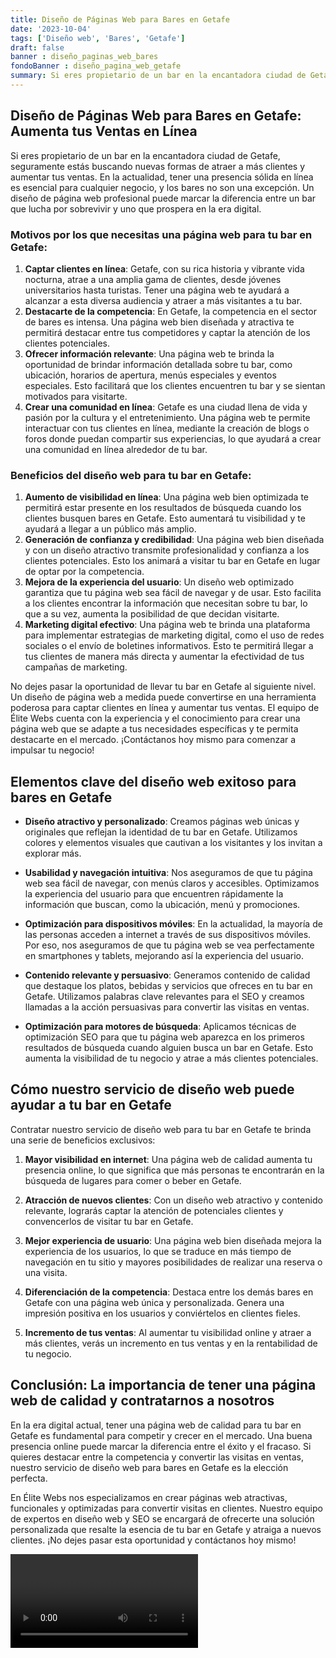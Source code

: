 ```yaml
---
title: Diseño de Páginas Web para Bares en Getafe
date: '2023-10-04'
tags: ['Diseño web', 'Bares', 'Getafe']
draft: false
banner : diseño_paginas_web_bares
fondoBanner : diseño_pagina_web_getafe
summary: Si eres propietario de un bar en la encantadora ciudad de Getafe, seguramente estás buscando nuevas formas de atraer a más clientes y aumentar tus ventas. En la actualidad, tener una presencia sólida en línea es esencial para cualquier negocio, y los bares no son una excepción. Un diseño de página web profesional puede marcar la diferencia entre un bar que lucha por sobrevivir y uno que prospera en la era digital.
---
```


## Diseño de Páginas Web para Bares en Getafe: Aumenta tus Ventas en Línea

Si eres propietario de un bar en la encantadora ciudad de Getafe, seguramente estás buscando nuevas formas de atraer a más clientes y aumentar tus ventas. En la actualidad, tener una presencia sólida en línea es esencial para cualquier negocio, y los bares no son una excepción. Un diseño de página web profesional puede marcar la diferencia entre un bar que lucha por sobrevivir y uno que prospera en la era digital.

### Motivos por los que necesitas una página web para tu bar en Getafe:

1. **Captar clientes en línea**: Getafe, con su rica historia y vibrante vida nocturna, atrae a una amplia gama de clientes, desde jóvenes universitarios hasta turistas. Tener una página web te ayudará a alcanzar a esta diversa audiencia y atraer a más visitantes a tu bar.
2. **Destacarte de la competencia**: En Getafe, la competencia en el sector de bares es intensa. Una página web bien diseñada y atractiva te permitirá destacar entre tus competidores y captar la atención de los clientes potenciales.
3. **Ofrecer información relevante**: Una página web te brinda la oportunidad de brindar información detallada sobre tu bar, como ubicación, horarios de apertura, menús especiales y eventos especiales. Esto facilitará que los clientes encuentren tu bar y se sientan motivados para visitarte.
4. **Crear una comunidad en línea**: Getafe es una ciudad llena de vida y pasión por la cultura y el entretenimiento. Una página web te permite interactuar con tus clientes en línea, mediante la creación de blogs o foros donde puedan compartir sus experiencias, lo que ayudará a crear una comunidad en línea alrededor de tu bar.

### Beneficios del diseño web para tu bar en Getafe:

1. **Aumento de visibilidad en línea**: Una página web bien optimizada te permitirá estar presente en los resultados de búsqueda cuando los clientes busquen bares en Getafe. Esto aumentará tu visibilidad y te ayudará a llegar a un público más amplio.
2. **Generación de confianza y credibilidad**: Una página web bien diseñada y con un diseño atractivo transmite profesionalidad y confianza a los clientes potenciales. Esto los animará a visitar tu bar en Getafe en lugar de optar por la competencia.
3. **Mejora de la experiencia del usuario**: Un diseño web optimizado garantiza que tu página web sea fácil de navegar y de usar. Esto facilita a los clientes encontrar la información que necesitan sobre tu bar, lo que a su vez, aumenta la posibilidad de que decidan visitarte.
4. **Marketing digital efectivo**: Una página web te brinda una plataforma para implementar estrategias de marketing digital, como el uso de redes sociales o el envío de boletines informativos. Esto te permitirá llegar a tus clientes de manera más directa y aumentar la efectividad de tus campañas de marketing.

No dejes pasar la oportunidad de llevar tu bar en Getafe al siguiente nivel. Un diseño de página web a medida puede convertirse en una herramienta poderosa para captar clientes en línea y aumentar tus ventas. El equipo de Élite Webs cuenta con la experiencia y el conocimiento para crear una página web que se adapte a tus necesidades específicas y te permita destacarte en el mercado. ¡Contáctanos hoy mismo para comenzar a impulsar tu negocio!

<GifSeo />

<Cta />

## Elementos clave del diseño web exitoso para bares en Getafe

- **Diseño atractivo y personalizado**: Creamos páginas web únicas y originales que reflejan la identidad de tu bar en Getafe. Utilizamos colores y elementos visuales que cautivan a los visitantes y los invitan a explorar más.

- **Usabilidad y navegación intuitiva**: Nos aseguramos de que tu página web sea fácil de navegar, con menús claros y accesibles. Optimizamos la experiencia del usuario para que encuentren rápidamente la información que buscan, como la ubicación, menú y promociones.

- **Optimización para dispositivos móviles**: En la actualidad, la mayoría de las personas acceden a internet a través de sus dispositivos móviles. Por eso, nos aseguramos de que tu página web se vea perfectamente en smartphones y tablets, mejorando así la experiencia del usuario.

- **Contenido relevante y persuasivo**: Generamos contenido de calidad que destaque los platos, bebidas y servicios que ofreces en tu bar en Getafe. Utilizamos palabras clave relevantes para el SEO y creamos llamadas a la acción persuasivas para convertir las visitas en ventas.

- **Optimización para motores de búsqueda**: Aplicamos técnicas de optimización SEO para que tu página web aparezca en los primeros resultados de búsqueda cuando alguien busca un bar en Getafe. Esto aumenta la visibilidad de tu negocio y atrae a más clientes potenciales.

## Cómo nuestro servicio de diseño web puede ayudar a tu bar en Getafe

Contratar nuestro servicio de diseño web para tu bar en Getafe te brinda una serie de beneficios exclusivos:

1. **Mayor visibilidad en internet**: Una página web de calidad aumenta tu presencia online, lo que significa que más personas te encontrarán en la búsqueda de lugares para comer o beber en Getafe.

2. **Atracción de nuevos clientes**: Con un diseño web atractivo y contenido relevante, lograrás captar la atención de potenciales clientes y convencerlos de visitar tu bar en Getafe.

3. **Mejor experiencia de usuario**: Una página web bien diseñada mejora la experiencia de los usuarios, lo que se traduce en más tiempo de navegación en tu sitio y mayores posibilidades de realizar una reserva o una visita.

4. **Diferenciación de la competencia**: Destaca entre los demás bares en Getafe con una página web única y personalizada. Genera una impresión positiva en los usuarios y conviértelos en clientes fieles.

5. **Incremento de tus ventas**: Al aumentar tu visibilidad online y atraer a más clientes, verás un incremento en tus ventas y en la rentabilidad de tu negocio.

## Conclusión: La importancia de tener una página web de calidad y contratarnos a nosotros

En la era digital actual, tener una página web de calidad para tu bar en Getafe es fundamental para competir y crecer en el mercado. Una buena presencia online puede marcar la diferencia entre el éxito y el fracaso. Si quieres destacar entre la competencia y convertir las visitas en ventas, nuestro servicio de diseño web para bares en Getafe es la elección perfecta.

En Élite Webs nos especializamos en crear páginas web atractivas, funcionales y optimizadas para convertir visitas en clientes. Nuestro equipo de expertos en diseño web y SEO se encargará de ofrecerte una solución personalizada que resalte la esencia de tu bar en Getafe y atraiga a nuevos clientes. ¡No dejes pasar esta oportunidad y contáctanos hoy mismo!

<Video />

<CtaBot job='Bares' city='Getafe'/>

<Gmaps query='Getafe+españa+maps' />